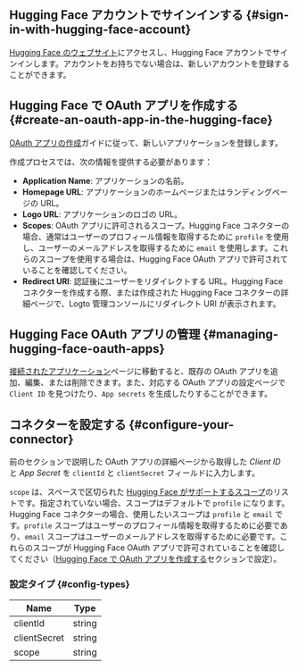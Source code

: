 ## Hugging Face アカウントでサインインする \{#sign-in-with-hugging-face-account}

[Hugging Face のウェブサイト](https://huggingface.co/)にアクセスし、Hugging Face アカウントでサインインします。アカウントをお持ちでない場合は、新しいアカウントを登録することができます。

## Hugging Face で OAuth アプリを作成する \{#create-an-oauth-app-in-the-hugging-face}

[OAuth アプリの作成](https://huggingface.co/docs/hub/en/oauth#creating-an-oauth-app)ガイドに従って、新しいアプリケーションを登録します。

作成プロセスでは、次の情報を提供する必要があります：

- **Application Name**: アプリケーションの名前。
- **Homepage URL**: アプリケーションのホームページまたはランディングページの URL。
- **Logo URL**: アプリケーションのロゴの URL。
- **Scopes**: OAuth アプリに許可されるスコープ。Hugging Face コネクターの場合、通常はユーザーのプロフィール情報を取得するために `profile` を使用し、ユーザーのメールアドレスを取得するために `email` を使用します。これらのスコープを使用する場合は、Hugging Face OAuth アプリで許可されていることを確認してください。
- **Redirect URI**: 認証後にユーザーをリダイレクトする URL。Hugging Face コネクターを作成する際、または作成された Hugging Face コネクターの詳細ページで、Logto 管理コンソールにリダイレクト URI が表示されます。

## Hugging Face OAuth アプリの管理 \{#managing-hugging-face-oauth-apps}

[接続されたアプリケーション](https://huggingface.co/settings/connected-applications)ページに移動すると、既存の OAuth アプリを追加、編集、または削除できます。また、対応する OAuth アプリの設定ページで `Client ID` を見つけたり、`App secrets` を生成したりすることができます。

## コネクターを設定する \{#configure-your-connector}

前のセクションで説明した OAuth アプリの詳細ページから取得した _Client ID_ と _App Secret_ を `clientId` と `clientSecret` フィールドに入力します。

`scope` は、スペースで区切られた [Hugging Face がサポートするスコープ](https://huggingface.co/docs/hub/en/oauth#currently-supported-scopes)のリストです。指定されていない場合、スコープはデフォルトで `profile` になります。Hugging Face コネクターの場合、使用したいスコープは `profile` と `email` です。`profile` スコープはユーザーのプロフィール情報を取得するために必要であり、`email` スコープはユーザーのメールアドレスを取得するために必要です。これらのスコープが Hugging Face OAuth アプリで許可されていることを確認してください（[Hugging Face で OAuth アプリを作成する](#create-an-oauth-app-in-the-hugging-face)セクションで設定）。

### 設定タイプ \{#config-types}

| Name         | Type   |
| ------------ | ------ |
| clientId     | string |
| clientSecret | string |
| scope        | string |
